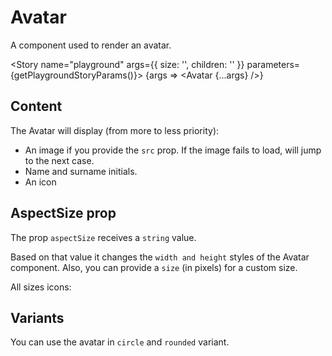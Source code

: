 
<Meta title="Components/Avatar" component={Avatar} />

# Avatar

A component used to render an avatar.

<Story name="playground" args={{ size: '', children: '' }} parameters={getPlaygroundStoryParams()}>
	{args => <Avatar {...args} />}
</Story>

## Content

The Avatar will display (from more to less priority):

- An image if you provide the `src` prop. If the image fails to load, will jump to the next case.
- Name and surname initials.
- An icon

<Canvas>
	<Story name="showing profile picture" title="showing profile picture" parameters={getFixedStoryParams()}>
		<Avatar src="https://images.unsplash.com/photo-1500648767791-00dcc994a43e?ixlib=rb-1.2.1&ixid=MXwxMjA3fDB8MHxwaG90by1wYWdlfHx8fGVufDB8fHw%3D&auto=format&fit=crop&w=934&q=80" />
	</Story>
	<Story name="showing name initials" title="showing name initials" parameters={getFixedStoryParams()}>
		<Avatar children="John Doe" />
	</Story>
	<Story name="showing icon" title="showing icon" parameters={getFixedStoryParams()}>
		<Avatar />
	</Story>
</Canvas>

## AspectSize prop

The prop `aspectSize` receives a `string` value.

Based on that value it changes the `width and height` styles of the Avatar component. Also, you can provide a `size` (in pixels) for a custom size.

All sizes icons:

<Canvas>
	<Story name="s" title="s" parameters={getFixedStoryParams()}>
		<Avatar
			aspectSize="s"
			src="https://images.unsplash.com/photo-1500648767791-00dcc994a43e?ixlib=rb-1.2.1&ixid=MXwxMjA3fDB8MHxwaG90by1wYWdlfHx8fGVufDB8fHw%3D&auto=format&fit=crop&w=934&q=80"
		/>
	</Story>
	<Story name="m" title="m" parameters={getFixedStoryParams()}>
		<Avatar
			aspectSize="m"
			src="https://images.unsplash.com/photo-1500648767791-00dcc994a43e?ixlib=rb-1.2.1&ixid=MXwxMjA3fDB8MHxwaG90by1wYWdlfHx8fGVufDB8fHw%3D&auto=format&fit=crop&w=934&q=80"
		/>
	</Story>
	<Story name="l" title="l" parameters={getFixedStoryParams()}>
		<Avatar
			aspectSize="l"
			src="https://images.unsplash.com/photo-1500648767791-00dcc994a43e?ixlib=rb-1.2.1&ixid=MXwxMjA3fDB8MHxwaG90by1wYWdlfHx8fGVufDB8fHw%3D&auto=format&fit=crop&w=934&q=80"
		/>
	</Story>
	<Story name="custom size" title="custom size" parameters={getFixedStoryParams()}>
		<Avatar
			size="200px"
			src="https://images.unsplash.com/photo-1500648767791-00dcc994a43e?ixlib=rb-1.2.1&ixid=MXwxMjA3fDB8MHxwaG90by1wYWdlfHx8fGVufDB8fHw%3D&auto=format&fit=crop&w=934&q=80"
		/>
	</Story>
</Canvas>

## Variants

You can use the avatar in `circle` and `rounded` variant.

<Canvas>
	<Story name="showing circle avatar" title="showing circle avatar" parameters={getFixedStoryParams()}>
		<Avatar src="https://images.unsplash.com/photo-1500648767791-00dcc994a43e?ixlib=rb-1.2.1&ixid=MXwxMjA3fDB8MHxwaG90by1wYWdlfHx8fGVufDB8fHw%3D&auto=format&fit=crop&w=934&q=80" />
	</Story>
	<Story name="showing rounded avatar" title="showing rounded avatar" parameters={getFixedStoryParams()}>
		<Avatar
			variant="rounded"
			src="https://www.conector.com/wp-content/uploads/18403419-1454830741242403-2752884136058597031-n-1.png"
		/>
	</Story>
</Canvas>

<ArgsTable of={Avatar} />
